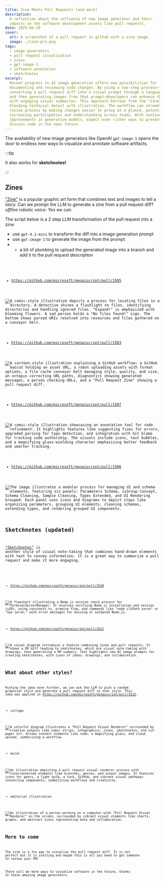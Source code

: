 ```yaml
---
title: Zine Meets Pull Requests (and more)
description:
  A reflection about the influence of new image generator and their
  impacts on the software development assets like pull requests.
date: 2025-04-29
cover:
  alt: A screenshot of a pull request in github with a zine image.
  image: ./zine-prs.png
tags:
  - image generators
  - pull request visualization
  - zines
  - gpt-image-1
  - software annotation
  - sketchnotes
excerpt:
  Recent progress in AI image generation offers new possibilities for
  documenting and reviewing code changes. By using a two-step process—first
  converting a pull request diff into a visual prompt through a language model
  and then generating images from that prompt—developers can enhance their PRs
  with engaging visual summaries. This approach borrows from the "zine" format,
  blending technical detail with illustration. The workflow can streamline the
  review process by making changes easier to grasp at a glance, potentially
  increasing participation and understanding across teams. With continued
  improvements in generative models, expect even richer ways to present and
  discuss code in the near future.
---
```



<BlogNarration />

The availability of new image generators like OpenAI `gpt-image-1` opens
the door to endless new ways to visualize and annotate software artifacts.

:::tip

It also works for **sketchnotes!**

:::

## Zines

["Zine"](https://en.wikipedia.org/wiki/Zine) is a popular graphic art form that combines text and images to tell a story.
Can we prompt the LLM to generate a zine from a pull request diff? _offline robotic voice: Yes we can_.

The script below is a 2 step LLM transformation of the pull request into a zine:

- use `gpt-4.1-mini` to transform the diff into a image generation prompt
- use `gpt-image-1` to generate the image from the prompt
- - a bit of plumbing to upload the generated image into a branch and add it to the pull request description

<Code code={code} lang="ts" wrap title="prd-zine.genai.mts" />

- https://github.com/microsoft/genaiscript/pull/1505

![A comic-style illustration depicts a process for locating files in a directory. A detective shines a flashlight on files, identifying directories and handling ignored files. "Expand!" is emphasized with blooming flowers. A sad person holds a "No files found!" sign. The bottom shows parsed URIs resolved into resources and files gathered on a conveyor belt.](https://raw.githubusercontent.com/microsoft/genaiscript/refs/heads/genai-assets/522d1313a72276c6e257e8515aef10cefca29020918382165d523bed3ac84744.jpg)

- https://github.com/microsoft/genaiscript/pull/1503

![A cartoon-style illustration explaining a GitHub workflow: a GitHub mascot holding an asset URL, a robot uploading assets with format options, a file cache conveyor belt managing style, quality, and size, an octopus correcting URL paths, diagnostics showing generated messages, a person checking URLs, and a "Pull Request Zine" showing a pull request diff.](https://raw.githubusercontent.com/microsoft/genaiscript/refs/heads/genai-assets/ac75c0e82897b9bc80b7bdbab503dacdee16da762f1048ae20d163c4d1b5e7ac.jpg)

- https://github.com/microsoft/genaiscript/pull/1507

![A comic-style illustration showcasing an annotation tool for code refinement. It highlights features like suggesting fixes for errors, upgraded parsing for typo detection, and integration with Git blame for tracking code authorship. The visuals include icons, text bubbles, and a magnifying glass-wielding character emphasizing better feedback and smarter tracking.](https://raw.githubusercontent.com/microsoft/genaiscript/refs/heads/genai-assets/1a2f6bff55de7c004d46cfd9b014b598f2be4903702095aaea02c01c95e0df4d.jpg)

- https://github.com/microsoft/genaiscript/pull/1506

![The image illustrates a modular process for managing UI and schema elements, featuring six panels: Parameters Schema, uiGroup Concept, Schema Cleaning, Sample Cleaning, Types Extended, and UI Rendering Grouped. Each panel uses icons and diagrams to depict steps like organizing parameters, grouping UI elements, cleaning schemas, extending types, and rendering grouped UI components.](https://raw.githubusercontent.com/microsoft/genaiscript/refs/heads/genai-assets/1b560d071efb015942678ffc705eac01e0d1dad8fd1e88ab521c0283a535a278.jpg)

## Sketchnotes (updated)

["Sketchnotes"](https://sketchyideas.co/sketchnotes/) is another style of visual note-taking that combines hand-drawn elements with text to convey information.
It is a great way to summarize a pull request and make it more engaging.

<Code
  code={sketchCode}
  lang="ts"
  wrap
  title="prd-sketch.genai.mts"
/>

- https://github.com/microsoft/genaiscript/pull/1510

![A flowchart illustrating a Node.js version check process for TerminalServerManager. It involves verifying Node.js installation and version (≥20), using constants.ts, promise flow, and commands like "node cliPath serve" or "npx serve," with error messages for missing or outdated Node.js.](https://raw.githubusercontent.com/microsoft/genaiscript/refs/heads/genai-assets/034e747af0809c2ed0ed02f5e980cce1f48a6f80e0a3c63818694d3afa34647a.jpg)

- https://github.com/microsoft/genaiscript/pull/1511

![A visual diagram introduces a feature combining zines and pull requests. It shows a PR diff leading to sketchnotes, which are visual note-taking with drawings, then generating a PR summary. Text highlights new AI image prompts for creating sketchnotes, with icons of ideas, drawings, and collaboration.](https://raw.githubusercontent.com/microsoft/genaiscript/refs/heads/genai-assets/d9461598f48703dceb7e4dd381292b713c993dbbde2dec3f2b2b18858d774dfb.jpg)

## What about other styles?

Pushing the idea even further, we can ask the LLM to pick a random graphical style and generate a pull request diff in that style.
This idea was applied in https://github.com/microsoft/genaiscript/pull/1512.

- collage

![A colorful diagram illustrates a "Pull Request Visual Renderer" surrounded by creative outputs like comic strips, infographics, zines, sketchnotes, and cut-paper art. Arrows connect elements like code, a magnifying glass, and cloud upload, symbolizing a workflow.](https://raw.githubusercontent.com/microsoft/genaiscript/refs/heads/genai-assets/0cfbcad27efd026c72d23b2d75e801add50a67a7061585e8c680299e2fe8dae6.jpg)

- mural

![An illustration depicting a pull request visual renderer process with interconnected elements like branches, genres, and output images. It features icons for gears, a light bulb, a lock, GitHub, and vibrant visual pathways connecting components, symbolizing workflows and creativity.](https://raw.githubusercontent.com/microsoft/genaiscript/refs/heads/genai-assets/a672ed828a6fa1e5dc2561f120f9c35353a2ba27a10cc285a0d40c4a68581e66.jpg)

- editorial illustration

![An illustration of a person working on a computer with "Pull Request Visual Renderer" on the screen, surrounded by vibrant visual elements like charts, graphs, and abstract icons representing data and collaboration.](https://raw.githubusercontent.com/microsoft/genaiscript/refs/heads/genai-assets/c5478b3f3015ee93578984a0c19874b5310fb556290309995077fb1f6077daa9.jpg)

## More to come

The zine is a fun way to visualize the pull request diff. It is not perfect but it is inviting
and maybe this is all you need to get someone to review your PR!

There will be more ways to visualize software in the future, thanks to these amazing image generators.
